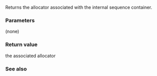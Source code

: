 {{cpp/io/basic_stringbuf/title | get_allocator}}
{{cpp/io/basic_stringbuf/navbar}}
{{dcl begin}}
{{dcl | since=c++20 |
allocator_type get_allocator() const noexcept;
}}
{{dcl end}}

Returns the allocator associated with the internal sequence container.

===Parameters===
(none)

===Return value===
the associated allocator

===See also===
{{dsc begin}}
{{dsc inc | cpp/string/basic_string/dsc get_allocator}}
{{dsc end}}

{{langlinks|ja|zh}}